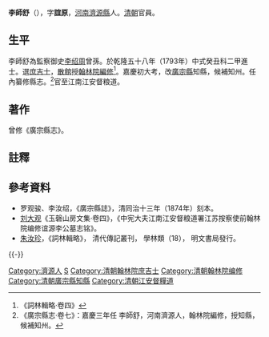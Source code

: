 {{明清人物信息框
| 姓名 = 李師舒
| 原名 =
| 圖片名稱= 
| 圖片大小 = 180px
| 圖片說明 =
| 最高職務 = 中宪大夫江南江安督粮道<br>署江苏按察使前翰林院編修
| 國家 = 大清
| 爵位 =
| 籍貫 = [[河南省|河南省]][[濟源縣|濟源縣]]
| 族裔 = 漢族
| 旗籍 = 
| 字號 = 字誼原
| 諡號 = 
| 出生日期 = 乾隆二十年十二月二十四日<br>（1756年）
| 出生地點 = [[河南省|河南省]][[濟源縣|濟源縣]]
| 逝世日期 = 嘉庆二十二年八月二十八日<br>（1817年）
| 逝世地點 = [[江寧|江寧]]
| 墓葬 = 
| 配偶 =
| 親屬 = （曾祖）[[李绍周|李绍周]]
| 出身 = 
* 乾隆五十八年（1793年）癸丑科進士出身
| 經歷 = 
| 著作 =
}}
'''李師舒'''（{{bd|1756年||1817年|catIdx=Li李}}），字'''誼原'''，[[河南|河南]][[濟源縣|濟源縣]]人。[[清朝|清朝]]官員。

==生平==
李師舒為監察御史[[李绍周|李绍周]]曾孫。於乾隆五十八年（1793年）中式癸丑科二甲進士。選[[庶吉士|庶吉士]]，[[散館|散館]]授[[翰林院|翰林院]][[編修|編修]]<ref>《詞林輯略·卷四》</ref>。嘉慶初大考，改[[廣宗縣|廣宗縣]]知縣，候補知州。任內纂修縣志。<ref>《廣宗縣志·卷七》：嘉慶三年任 李師舒，河南濟源人，翰林院編修，授知縣，候補知州。</ref>官至江南江安督粮道。

==著作==
曾修《廣宗縣志》。

==註釋==
{{reflist}}

==參考資料==
*罗观骏、李汝绍，《廣宗縣誌》，清同治十三年（1874年）刻本。
*[[刘大观|刘大观]]《玉磬山房文集·卷四》，《中宪大夫江南江安督粮道署江苏按察使前翰林院编修谊源李公墓志铭》。
*[[朱汝珍|朱汝珍]]，《詞林輯略》， 清代傳記叢刊， 學林類（18）， 明文書局發行。

{{-}}
{{start box}}
{{s-off}}
{{succession box|[[袁學瀛|袁學瀛]]|[[江復初|江復初]]|[[直隸|直隸]][[廣宗縣|廣宗縣]]知縣|<small>嘉慶三年（1798年）上任</small>}}
{{end box}}

{{乾隆五十八年癸丑科殿試金榜}}

{{Authority control}}

{{DEFAULTSORT:Li李}}
[[Category:濟源人|Category:濟源人]]
[[Category:李姓|S]]
[[Category:清朝翰林院庶吉士|Category:清朝翰林院庶吉士]]
[[Category:清朝翰林院编修|Category:清朝翰林院编修]]
[[Category:清朝廣宗縣知縣|Category:清朝廣宗縣知縣]]
[[Category:清朝江安督糧道|Category:清朝江安督糧道]]